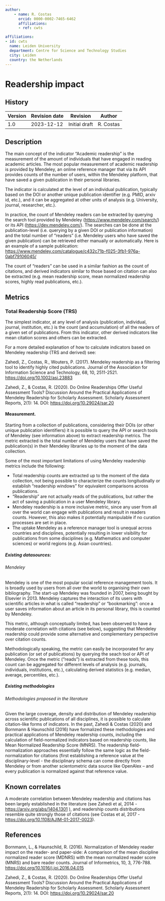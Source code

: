 ```yaml
---
author:
    - name: R. Costas
      orcid: 0000-0002-7465-6462
      affiliations:
      - ref: cwts

affiliations:
- id: cwts
  name: Leiden University
  department: Centre for Science and Technology Studies
  city: Leiden
  country: the Netherlands
---
```



# Readership impact {#readership-impact .unnumbered}

::: {}

## History

| Version | Revision date | Revision                     | Author    |
|---------|---------------|------------------------------|-----------|
| 1.0     | 2023-12-12    | Initial draft                | R. Costas |

:::

## Description

The main concept of the indicator “Academic readership” is the measurement of the amount of individuals that have engaged in reading academic articles. The most popular measurement of academic readership is provided by Mendeley, an online reference manager that via its API provides counts of the number of users, within the Mendeley platform, that have saved a given publication in their personal libraries.

The indicator is calculated at the level of an individual publication, typically based on the DOI or another unique publication identifier (e.g. PMID, arxiv id, etc.), and it can be aggregated at other units of analysis (e.g. University, journal, researcher, etc.).

In practice, the count of Mendeley readers can be extracted by querying the search tool provided by Mendeley (<https://www.mendeley.com/search/>) or its API (<https://dev.mendeley.com/>). The searches can be done at the publication-level (i.e. querying by a given DOI or publication information) and the total number of “readers” (i.e. Mendeley users who have saved the given publication) can be retrieved either manually or automatically. Here is an example of a sample publication: <https://www.mendeley.com/catalogue/c432c71b-f025-3fb1-976a-0abf79106045/>

The count of “readers” can be used in a similar fashion as the count of citations, and derived indicators similar to those based on citation can also be extracted (e.g. mean readership score, mean normalized readership scores, highly read publications, etc.).

## Metrics

### Total Readership Score (TRS)

The simplest indicator, at any level of analysis (publication, individual, journal, institution, etc.) is the count (and accumulation) of all the readers of a given set of publications. From this indicator, other derived indicators like mean citation scores and others can be extracted.

For a more detailed explanation of how to calculate indicators based on Mendeley readership (TRS and derived) see:

Zahedi, Z., Costas, R., Wouters, P. (2017). Mendeley readership as a filtering tool to identify highly cited publications. Journal of the Association for Information Science and Technology, 68, 10, 2511-2521. <https://doi.org/10.1002/asi.23883>

Zahedi, Z., & Costas, R. (2020). Do Online Readerships Offer Useful Assessment Tools? Discussion Around the Practical Applications of Mendeley Readership for Scholarly Assessment. Scholarly Assessment Reports, 2(1): 14. DOI: <https://doi.org/10.29024/sar.20>

#### Measurement.

Starting from a collection of publications, considering their DOIs (or other unique publication identifiers) it is possible to query the API or search tools of Mendeley (see information above) to extract readership metrics. The metric extracted is the total number of Mendeley users that have saved the publication(s) in their Mendeley libraries up to the moment of the data collection.

Some of the most important limitations of using Mendeley readership metrics include the following:

-   Total readership counts are extracted up to the moment of the data collection, not being possible to characterize the counts longitudinally or establish “readership windows” for equivalent comparisons across publications.
-   “Readership” are not actually reads of the publications, but rather the act of saving a publication in a user Mendeley library.
-   Mendeley readership is a more inclusive metric, since any user from all over the world can engage with publications and result in readers counts. However, this also makes it potentially manipulable if no curation processes are set in place.
-   The uptake Mendeley as a reference manager tool is unequal across countries and disciplines, potentially resulting in lower visibility for publications from some disciplines (e.g. Mathematics and computer sciences) or world regions (e.g. Asian countries).

##### Existing datasources:

###### Mendeley

Mendeley is one of the most popular social reference management tools. It is broadly used by users from all over the world to organising their own bibliography. The start-up Mendeley was founded in 2007, being bought by Elsevier in 2013. Mendeley captures the interaction of its users with scientific articles in what is called “readership” or “bookmarking”: once a user saves information about an article in its personal library, this is counted by Mendeley.

This metric, although conceptually limited, has been observed to have a moderate correlation with citations (see below), suggesting that Mendeley readership could provide some alternative and complementary perspective over citation counts.

Methodologically speaking, the metric can easily be incorporated for any publication (or set of publications) by querying the seach tool or API of Mendeley. Once the metric (“reads”) is extracted from these tools, this count can be aggregated for different levels of analysis (e.g. journals, individuals, institutions, etc.), calculating derived statistics (e.g. median, average, percentiles, etc.).

##### Existing methodologies

###### Methodologies proposed in the literature

Given the large coverage, density and distribution of Mendeley readership across scientific publications of all disciplines, it is possible to calculate citation-like forms of indicators. In the past, Zahedi & Costas (2020) and Bornmann & Haunschild (2016) have formalized these methodologies and practical applications of Mendeley readership counts, including the calculation of field-normalized indicators based on readership counts, like Mean Normalized Readership Score (MNRS). The readership field-normalization approaches essentially follow the same logic as the field-normalization for citations (first establishing a reference value at the disciplinary-level - the disciplinary schema can come directly from Mendeley or from another scientometric data source like OpenAlex – and every publication is normalized against that reference value.

## Known correlates

A moderate correlation between Mendeley readership and citations has been largely established in the literature (see Zahedi et al, 2014 - <https://arxiv.org/abs/1404.1301> ), and readership counts distributions resemble quite strongly those of citations (see Costas et al, 2017 - <https://doi.org/10.1108/AJIM-01-2017-0023>).

## References

Bornmann, L., & Haunschild, R. (2016). Normalization of Mendeley reader impact on the reader- and paper-side: A comparison of the mean discipline normalized reader score (MDNRS) with the mean normalized reader score (MNRS) and bare reader counts. Journal of Informetrics, 10, 3, 776-788. <https://doi.org/10.1016/j.joi.2016.04.015>

Zahedi, Z., & Costas, R. (2020). Do Online Readerships Offer Useful Assessment Tools? Discussion Around the Practical Applications of Mendeley Readership for Scholarly Assessment. Scholarly Assessment Reports, 2(1): 14. DOI: <https://doi.org/10.29024/sar.20>